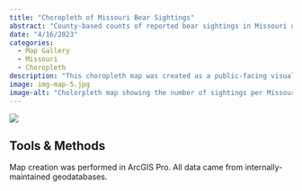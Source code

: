 ```yaml
---
title: "Choropleth of Missouri Bear Sightings"
abstract: "County-based counts of reported bear sightings in Missouri during 2020."
date: "4/16/2023"
categories:
  - Map Gallery
  - Missouri
  - Choropleth
description: "This choropleth map was created as a public-facing visualization to show the number of black bear sightings in each Missouri county during 2020. It was featured in the [February 2021 issue of the *Missouri Conservationist*](https://mdc.mo.gov/magazines/missouri-conservationist/2021-02/missouri-black-bears) for an article about Missouri's black bear population."
image: img-map-5.jpg
image-alt: "Cholorpleth map showing the number of sightings per Missouri county."
---
```


![](img-map-5.jpg){.cover-image}

## Tools & Methods

Map creation was performed in ArcGIS Pro. All data came from internally-maintained geodatabases.
